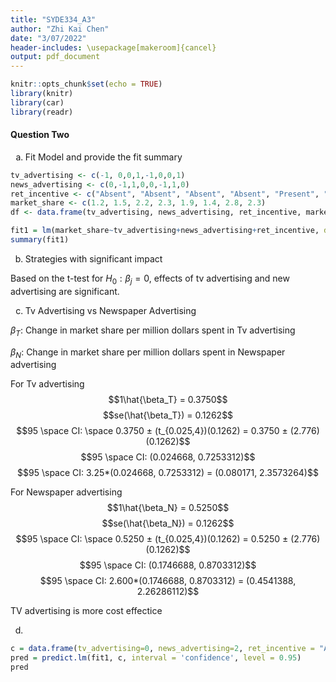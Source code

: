 ```yaml
---
title: "SYDE334_A3"
author: "Zhi Kai Chen"
date: "3/07/2022"
header-includes: \usepackage[makeroom]{cancel}
output: pdf_document
---
```


```r
knitr::opts_chunk$set(echo = TRUE)
library(knitr)
library(car)
library(readr)

```

#### Question Two

a) Fit Model and provide the fit summary
```r
tv_advertising <- c(-1, 0,0,1,-1,0,0,1)
news_advertising <- c(0,-1,1,0,0,-1,1,0)
ret_incentive <- c("Absent", "Absent", "Absent", "Absent", "Present", "Present", "Present", "Present")
market_share <- c(1.2, 1.5, 2.2, 2.3, 1.9, 1.4, 2.8, 2.3)
df <- data.frame(tv_advertising, news_advertising, ret_incentive, market_share)

fit1 = lm(market_share~tv_advertising+news_advertising+ret_incentive, data = df)
summary(fit1)
```
b) Strategies with significant impact

Based on the t-test for $H_0: \beta_j = 0$, effects of tv advertising and new advertising are significant.

c) Tv Advertising vs Newspaper Advertising

$\beta_T$: Change in market share per million dollars spent in Tv advertising

$\beta_N$: Change in market share per million dollars spent in Newspaper advertising

For Tv advertising
$$1\hat{\beta_T} = 0.3750$$
$$se(\hat{\beta_T}) = 0.1262$$
$$95 \space CI: \space 0.3750 ± (t_{0.025,4})(0.1262) = 0.3750 ± (2.776)(0.1262)$$
$$95 \space CI: (0.024668, 0.7253312)$$
$$95 \space CI: 3.25*(0.024668, 0.7253312) = (0.080171, 2.3573264)$$


For Newspaper advertising
$$1\hat{\beta_N} = 0.5250$$
$$se(\hat{\beta_N}) = 0.1262$$
$$95 \space CI: \space 0.5250 ± (t_{0.025,4})(0.1262) = 0.5250 ± (2.776)(0.1262)$$
$$95 \space CI: (0.1746688, 0.8703312)$$
$$95 \space CI: 2.600*(0.1746688, 0.8703312) = (0.4541388, 2.26286112)$$

TV advertising is more cost effectice


d) 
```r
c = data.frame(tv_advertising=0, news_advertising=2, ret_incentive = "Absent")
pred = predict.lm(fit1, c, interval = 'confidence', level = 0.95)
pred
```